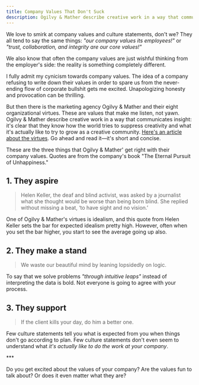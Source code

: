 ```yaml
---
title: Company Values That Don't Suck
description: Ogilvy & Mather describe creative work in a way that communicates insight. They know how the world tries to suppress creativity and what it's actually like to try to grow as a creative community.
---
```


We love to smirk at company values and culture statements, don't we? They all tend to say the same things: _"our company values its employees!"_ or _"trust, collaboration, and integrity are our core values!"_

We also know that often the company values are just wishful thinking from the employer's side: the reality is something completely different.

I fully admit my cynicism towards company values. The idea of a company refusing to write down their values in order to spare us from the never-ending flow of corporate bullshit gets me excited. Unapologizing honesty and provocation can be thrilling.

But then there is the marketing agency Ogilvy & Mather and their eight organizational virtues. These are values that make me listen, not yawn. Ogilvy & Mather describe creative work in a way that communicates insight: it's clear that they know how the world tries to suppress creativity and what it's actually like to try to grow as a creative community. [Here's an article about the virtues](https://fs.blog/2019/09/the-eternal-pursuit-of-unhappiness/). Go ahead and read it—it's short and concise.

These are the three things that Ogilvy & Mather' get right with their company values. Quotes are from the company's book "The Eternal Pursuit of Unhappiness."

## 1. They aspire

> Helen Keller, the deaf and blind activist, was asked by a journalist what she thought would be worse than being born blind. She replied without missing a beat, ‘to have sight and no vision.’

One of Ogilvy & Mather's virtues is idealism, and this quote from Helen Keller sets the bar for expected idealism pretty high. However, often when you set the bar higher, you start to see the average going up also.

## 2. They make a stand

> We waste our beautiful mind by leaning lopsidedly on logic.

To say that we solve problems _"through intuitive leaps"_ instead of interpreting the data is bold. Not everyone is going to agree with your process.

## 3. They support

> If the client kills your day, do him a better one.

Few culture statements tell you what is expected from you when things don't go according to plan. Few culture statements don't even seem to understand what _it's actually like to do the work at your company_.

\*\*\*

Do you get excited about the values of your company? Are the values fun to talk about? Or does it even matter what they are?
